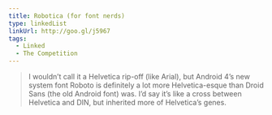 ```yaml
---
title: Robotica (for font nerds)
type: linkedList
linkUrl: http://goo.gl/j5967
tags:
  - Linked
  - The Competition
---
```


> I wouldn’t call it a Helvetica rip-off (like Arial), but Android 4’s new system font Roboto is definitely a lot more Helvetica-esque than Droid Sans (the old Android font) was. I’d say it’s like a cross between Helvetica and DIN, but inherited more of Helvetica’s genes.
